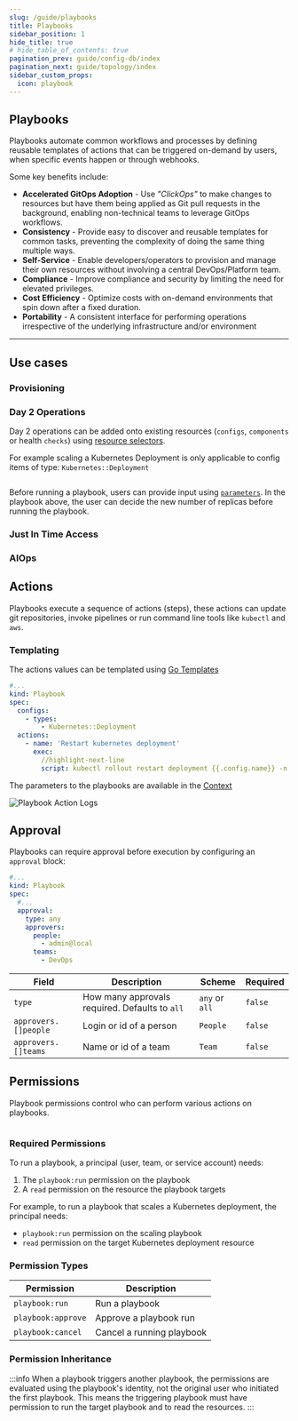```yaml
---
slug: /guide/playbooks
title: Playbooks
sidebar_position: 1
hide_title: true
# hide_table_of_contents: true
pagination_prev: guide/config-db/index
pagination_next: guide/topology/index
sidebar_custom_props:
  icon: playbook
---
```


## Playbooks

Playbooks automate common workflows and processes by defining reusable templates of actions that can be triggered on-demand by users, when specific events happen or through webhooks.

<Screenshot img="/img/playbooks.svg" shadow={false} size="600px"/>

Some key benefits include:

* **Accelerated GitOps Adoption** - Use  _"ClickOps"_ to make changes to resources but have them being applied as Git pull requests in the background, enabling non-technical teams to leverage GitOps workflows.
* **Consistency** - Provide easy to discover and reusable templates for common tasks, preventing the complexity of doing the same thing multiple ways.
* **Self-Service** - Enable developers/operators to provision and manage their own resources without involving a central DevOps/Platform team.
* **Compliance** - Improve compliance and security by limiting the need for elevated privileges.
* **Cost Efficiency** - Optimize costs with on-demand environments that spin down after a fixed duration.
* **Portability** - A consistent interface for performing operations irrespective of the underlying infrastructure and/or environment

<hr/>

## Use cases


### Provisioning

### Day 2 Operations

Day 2 operations can be added onto existing resources (`configs`, `components` or health `checks`) using [resource selectors](/reference/resource-selector).

For example scaling a Kubernetes Deployment is only applicable to config items of type: `Kubernetes::Deployment`

```yaml title='scale-deployment.yaml' file=<rootDir>/modules/mission-control/fixtures/playbooks/scale-deployment.yaml
```

Before running a playbook, users can provide input using [`parameters`](/reference/playbooks/parameters).
In the playbook above, the user can decide the new number of replicas before running the playbook.


### Just In Time Access

### AIOps

## Actions

Playbooks execute a sequence of actions (steps), these actions can update git repositories, invoke pipelines or run command line tools like `kubectl` and `aws`.

### Templating

The actions values can be templated using [Go Templates](/reference/scripting/gotemplate)

```yaml title="restart-deployment.yaml"
#...
kind: Playbook
spec:
  configs:
    - types:
        - Kubernetes::Deployment
  actions:
    - name: 'Restart kubernetes deployment'
      exec:
        //highlight-next-line
        script: kubectl rollout restart deployment {{.config.name}} -n {{.config.tags.namespace}}
```

The parameters to the playbooks are available in the [Context](reference/playbooks/context)


![Playbook Action Logs](/img/playbook-action-logs.png)


## Approval

Playbooks can require approval before execution by configuring an `approval` block:

```yaml title="approve-kubernetes-scaling.yaml"
#...
kind: Playbook
spec:
  #...
  approval:
    type: any
    approvers:
      people:
        - admin@local
      teams:
        - DevOps
```

| Field       | Description                    | Scheme       | Required |
| ----------- | ------------------------------ | ------------ | -------- |
| `type`      | How many approvals required. Defaults to `all`    | `any` or `all`     | `false`  |
| `approvers.[]people` | Login or id of a person| `People` | `false`  |
| `approvers.[]teams` | Name or id of a team | `Team` | `false`  |

## Permissions

Playbook permissions control who can perform various actions on playbooks.

```yaml title="playbook-permissions.yaml" file=<rootDir>/modules/mission-control/fixtures/permissions/allow-person-playbook.yaml
```

### Required Permissions

To run a playbook, a principal (user, team, or service account) needs:
1. The `playbook:run` permission on the playbook
2. A `read` permission on the resource the playbook targets

For example, to run a playbook that scales a Kubernetes deployment, the principal needs:
- `playbook:run` permission on the scaling playbook
- `read` permission on the target Kubernetes deployment resource

### Permission Types

| Permission | Description |
|------------|-------------|
| `playbook:run` | Run a playbook |
| `playbook:approve` | Approve a playbook run |
| `playbook:cancel` | Cancel a running playbook |

### Permission Inheritance

:::info
When a playbook triggers another playbook, the permissions are evaluated using the playbook's identity, not the original user who initiated the first playbook. 
This means the triggering playbook must have permission to run the target playbook and to read the resources.
:::
